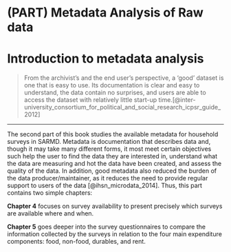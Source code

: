 # (PART) Metadata Analysis of Raw data {-}

# Introduction to metadata analysis {#metadata .unnumbered}
>From the archivist's and the end user's perspective, a ‘good’ dataset is one that is easy to use. Its documentation is clear and easy to understand, the data contain no surprises, and users are able to access the dataset with relatively little start-up time.[@inter-university_consortium_for_political_and_social_research_icpsr_guide_2012]

***
The second part of this book studies the available metadata for household surveys in SARMD. Metadata is documentation that describes data and, though it may take many different forms, it most meet certain objectives such help the user to find the data they are interested in, understand what the data are measuring and hot the data have been created, and assess the quality of the data. In addition, good metadata also reduced the burden of the data producer/maintainer, as it reduces the need to provide regular support to users of the data [@ihsn_microdata_2014]. Thus, this part contains two simple chapters:

**Chapter 4** focuses on survey availability to present precisely which surveys are available where and when. 

**Chapter 5** goes deeper into the survey questionnaires to compare the information collected by the surveys in relation to the four main expenditure components: food, non-food, durables, and rent. 

